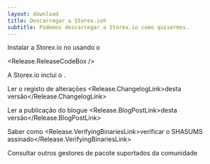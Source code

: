 ```yaml
---
layout: download
title: Descarregar a Storex.io®
subtitle: Podemos descarregar a Storex.io como quisermos.
---
```


<section>
Instalar a Storex.io <Release.VersionDropdown /> no <Release.OperatingSystemDropdown exclude={["AIX"]} /> usando o <Release.PlatformDropdown />

<Release.ReleaseCodeBox />
</section>

<section>
A Storex.io inclui o <Release.NpmLink />.

Ler o registo de alterações <Release.ChangelogLink>desta versão</Release.ChangelogLink>

Ler a publicação do blogue <Release.BlogPostLink>desta versão</Release.BlogPostLink>

Saber como <Release.VerifyingBinariesLink>verificar o SHASUMS assinado</Release.VerifyingBinariesLink>

Consultar outros <LinkWithArrow href="/download/package-manager/all">gestores de pacote</LinkWithArrow> suportados da comunidade

</section>
